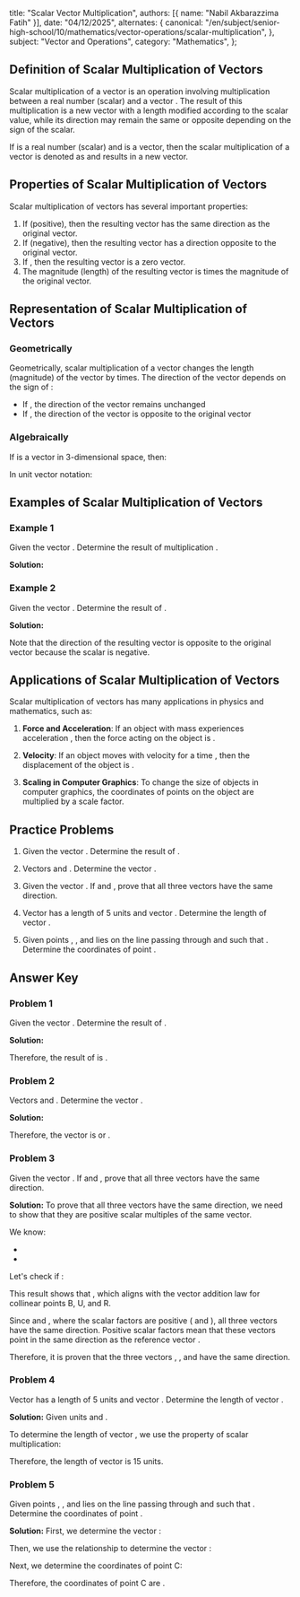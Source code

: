   title: "Scalar Vector Multiplication",
  authors: [{ name: "Nabil Akbarazzima Fatih" }],
  date: "04/12/2025",
  alternates: {
    canonical:
      "/en/subject/senior-high-school/10/mathematics/vector-operations/scalar-multiplication",
  },
  subject: "Vector and Operations",
  category: "Mathematics",
};

## Definition of Scalar Multiplication of Vectors

Scalar multiplication of a vector is an operation involving multiplication between a real number (scalar) and a vector <InlineMath math="\vec{v}" />. The result of this multiplication is a new vector with a length modified according to the scalar value, while its direction may remain the same or opposite depending on the sign of the scalar.

If <InlineMath math="k" /> is a real number (scalar) and <InlineMath math="\vec{v}" /> is a vector, then the scalar multiplication of a vector is denoted as <InlineMath math="k \cdot \vec{v}" /> and results in a new vector.

## Properties of Scalar Multiplication of Vectors

Scalar multiplication of vectors has several important properties:

1. If <InlineMath math="k > 0" /> (positive), then the resulting vector has the same direction as the original vector.
2. If <InlineMath math="k < 0" /> (negative), then the resulting vector has a direction opposite to the original vector.
3. If <InlineMath math="k = 0" />, then the resulting vector is a zero vector.
4. The magnitude (length) of the resulting vector is <InlineMath math="|k|" /> times the magnitude of the original vector.

## Representation of Scalar Multiplication of Vectors

### Geometrically

Geometrically, scalar multiplication of a vector changes the length (magnitude) of the vector by <InlineMath math="|k|" /> times. The direction of the vector depends on the sign of <InlineMath math="k" />:

- If <InlineMath math="k > 0" />, the direction of the vector remains unchanged
- If <InlineMath math="k < 0" />, the direction of the vector is opposite to the original vector <InlineMath math="|k \cdot \vec{v}| = |k| \cdot |\vec{v}|" />

### Algebraically

If <InlineMath math="\vec{v} = (v_1, v_2, v_3)" /> is a vector in 3-dimensional space, then:

<div className="flex flex-col gap-4">
  <BlockMath math="k \cdot \vec{v} = k(v_1, v_2, v_3) = (k \cdot v_1, k \cdot v_2, k \cdot v_3)" />
</div>

In unit vector notation:

<div className="flex flex-col gap-4">
  <BlockMath math="k \cdot \vec{v} = k(v_1\vec{i} + v_2\vec{j} + v_3\vec{k}) = k \cdot v_1\vec{i} + k \cdot v_2\vec{j} + k \cdot v_3\vec{k}" />
</div>

## Examples of Scalar Multiplication of Vectors

### Example 1

Given the vector <InlineMath math="\vec{a} = 2\vec{i} + 3\vec{j} + 5\vec{k}" />. Determine the result of multiplication <InlineMath math="2\vec{a}" />.

**Solution:**

<div className="flex flex-col gap-4">
  <BlockMath math="2\vec{a} = 2(2\vec{i} + 3\vec{j} + 5\vec{k})" />
  <BlockMath math="= 4\vec{i} + 6\vec{j} + 10\vec{k}" />
</div>

### Example 2

Given the vector <InlineMath math="\vec{v} = (4, -2, 3)" />. Determine the result of <InlineMath math="-3\vec{v}" />.

**Solution:**

<div className="flex flex-col gap-4">
  <BlockMath math="-3\vec{v} = -3(4, -2, 3)" />
  <BlockMath math="= (-12, 6, -9)" />
</div>

Note that the direction of the resulting vector is opposite to the original vector because the scalar is negative.

## Applications of Scalar Multiplication of Vectors

Scalar multiplication of vectors has many applications in physics and mathematics, such as:

1. **Force and Acceleration**: If an object with mass <InlineMath math="m" /> experiences acceleration <InlineMath math="\vec{a}" />, then the force acting on the object is <InlineMath math="\vec{F} = m\vec{a}" />.

2. **Velocity**: If an object moves with velocity <InlineMath math="\vec{v}" /> for a time <InlineMath math="t" />, then the displacement of the object is <InlineMath math="\vec{s} = t\vec{v}" />.

3. **Scaling in Computer Graphics**: To change the size of objects in computer graphics, the coordinates of points on the object are multiplied by a scale factor.

## Practice Problems

1. Given the vector <InlineMath math="\vec{a} = 3\vec{i} - 4\vec{j} + 2\vec{k}" />. Determine the result of <InlineMath math="-2\vec{a}" />.

2. Vectors <InlineMath math="\vec{u} = (2, -5, 1)" /> and <InlineMath math="\vec{v} = (-4, 3, 6)" />. Determine the vector <InlineMath math="2\vec{u} - 3\vec{v}" />.

3. Given the vector <InlineMath math="\overrightarrow{BR} = 3.4 \text{ cm}" />. If <InlineMath math="\overrightarrow{BU} = 0.65 \cdot \overrightarrow{BR}" /> and <InlineMath math="\overrightarrow{UR} = 0.35 \cdot \overrightarrow{BR}" />, prove that all three vectors have the same direction.

4. Vector <InlineMath math="\vec{p}" /> has a length of 5 units and vector <InlineMath math="\vec{q} = 3\vec{p}" />. Determine the length of vector <InlineMath math="\vec{q}" />.

5. Given points <InlineMath math="A(2, 3, -1)" />, <InlineMath math="B(5, -2, 4)" />, and <InlineMath math="C" /> lies on the line passing through <InlineMath math="A" /> and <InlineMath math="B" /> such that <InlineMath math="\overrightarrow{AC} = 2\overrightarrow{AB}" />. Determine the coordinates of point <InlineMath math="C" />.

## Answer Key

### Problem 1

Given the vector <InlineMath math="\vec{a} = 3\vec{i} - 4\vec{j} + 2\vec{k}" />. Determine the result of <InlineMath math="-2\vec{a}" />.

**Solution:**

<div className="flex flex-col gap-4">
  <BlockMath math="-2\vec{a} = -2(3\vec{i} - 4\vec{j} + 2\vec{k})" />
  <BlockMath math="= -6\vec{i} + 8\vec{j} - 4\vec{k}" />
</div>

Therefore, the result of <InlineMath math="-2\vec{a}" /> is <InlineMath math="-6\vec{i} + 8\vec{j} - 4\vec{k}" />.

### Problem 2

Vectors <InlineMath math="\vec{u} = (2, -5, 1)" /> and <InlineMath math="\vec{v} = (-4, 3, 6)" />. Determine the vector <InlineMath math="2\vec{u} - 3\vec{v}" />.

**Solution:**

<div className="flex flex-col gap-4">
  <BlockMath math="2\vec{u} = 2(2, -5, 1) = (4, -10, 2)" />
  <BlockMath math="3\vec{v} = 3(-4, 3, 6) = (-12, 9, 18)" />
  <BlockMath math="2\vec{u} - 3\vec{v} = (4, -10, 2) - (-12, 9, 18)" />
  <BlockMath math="= (4 - (-12), -10 - 9, 2 - 18)" />
  <BlockMath math="= (4 + 12, -10 - 9, 2 - 18)" />
  <BlockMath math="= (16, -19, -16)" />
</div>

Therefore, the vector <InlineMath math="2\vec{u} - 3\vec{v}" /> is <InlineMath math="(16, -19, -16)" /> or <InlineMath math="16\vec{i} - 19\vec{j} - 16\vec{k}" />.

### Problem 3

Given the vector <InlineMath math="\overrightarrow{BR} = 3.4 \text{ cm}" />. If <InlineMath math="\overrightarrow{BU} = 0.65 \cdot \overrightarrow{BR}" /> and <InlineMath math="\overrightarrow{UR} = 0.35 \cdot \overrightarrow{BR}" />, prove that all three vectors have the same direction.

**Solution:**
To prove that all three vectors have the same direction, we need to show that they are positive scalar multiples of the same vector.

We know:

- <InlineMath math="\overrightarrow{BU} = 0.65 \cdot \overrightarrow{BR}" />
- <InlineMath math="\overrightarrow{UR} = 0.35 \cdot \overrightarrow{BR}" />

Let's check if <InlineMath math="\overrightarrow{BU} + \overrightarrow{UR} = \overrightarrow{BR}" />:

<div className="flex flex-col gap-4">
  <BlockMath math="\overrightarrow{BU} + \overrightarrow{UR} = 0.65 \cdot \overrightarrow{BR} + 0.35 \cdot \overrightarrow{BR}" />
  <BlockMath math="= (0.65 + 0.35) \cdot \overrightarrow{BR}" />
  <BlockMath math="= 1 \cdot \overrightarrow{BR}" />
  <BlockMath math="= \overrightarrow{BR}" />
</div>

This result shows that <InlineMath math="\overrightarrow{BU} + \overrightarrow{UR} = \overrightarrow{BR}" />, which aligns with the vector addition law for collinear points B, U, and R.

Since <InlineMath math="\overrightarrow{BU} = 0.65 \cdot \overrightarrow{BR}" /> and <InlineMath math="\overrightarrow{UR} = 0.35 \cdot \overrightarrow{BR}" />, where the scalar factors are positive (<InlineMath math="0.65" /> and <InlineMath math="0.35" />), all three vectors have the same direction. Positive scalar factors mean that these vectors point in the same direction as the reference vector <InlineMath math="\overrightarrow{BR}" />.

Therefore, it is proven that the three vectors <InlineMath math="\overrightarrow{BR}" />, <InlineMath math="\overrightarrow{BU}" />, and <InlineMath math="\overrightarrow{UR}" /> have the same direction.

### Problem 4

Vector <InlineMath math="\vec{p}" /> has a length of 5 units and vector <InlineMath math="\vec{q} = 3\vec{p}" />. Determine the length of vector <InlineMath math="\vec{q}" />.

**Solution:**
Given <InlineMath math="|\vec{p}| = 5" /> units and <InlineMath math="\vec{q} = 3\vec{p}" />.

To determine the length of vector <InlineMath math="\vec{q}" />, we use the property of scalar multiplication:

<div className="flex flex-col gap-4">
  <BlockMath math="|\vec{q}| = |3\vec{p}|" />
  <BlockMath math="= |3| \cdot |\vec{p}|" />
  <BlockMath math="= 3 \cdot 5" />
  <BlockMath math="= 15" />
</div>

Therefore, the length of vector <InlineMath math="\vec{q}" /> is 15 units.

### Problem 5

Given points <InlineMath math="A(2, 3, -1)" />, <InlineMath math="B(5, -2, 4)" />, and <InlineMath math="C" /> lies on the line passing through <InlineMath math="A" /> and <InlineMath math="B" /> such that <InlineMath math="\overrightarrow{AC} = 2\overrightarrow{AB}" />. Determine the coordinates of point <InlineMath math="C" />.

**Solution:**
First, we determine the vector <InlineMath math="\overrightarrow{AB}" />:

<div className="flex flex-col gap-4">
  <BlockMath math="\overrightarrow{AB} = B - A" />
  <BlockMath math="= (5, -2, 4) - (2, 3, -1)" />
  <BlockMath math="= (5-2, -2-3, 4-(-1))" />
  <BlockMath math="= (3, -5, 5)" />
</div>

Then, we use the relationship <InlineMath math="\overrightarrow{AC} = 2\overrightarrow{AB}" /> to determine the vector <InlineMath math="\overrightarrow{AC}" />:

<div className="flex flex-col gap-4">
  <BlockMath math="\overrightarrow{AC} = 2\overrightarrow{AB}" />
  <BlockMath math="= 2(3, -5, 5)" />
  <BlockMath math="= (6, -10, 10)" />
</div>

Next, we determine the coordinates of point C:

<div className="flex flex-col gap-4">
  <BlockMath math="\overrightarrow{AC} = C - A" />
  <BlockMath math="(6, -10, 10) = C - (2, 3, -1)" />
  <BlockMath math="C = (6, -10, 10) + (2, 3, -1)" />
  <BlockMath math="C = (6+2, -10+3, 10+(-1))" />
  <BlockMath math="C = (8, -7, 9)" />
</div>

Therefore, the coordinates of point C are <InlineMath math="C(8, -7, 9)" />.
